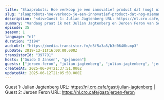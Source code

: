 ```yaml
---
title: "Slaaprobots: Hoe verkoop je een innovatief product dat (nog) niemand kent? met Julian Jagtenberg en Jeroen Feron"
slug: "slaaprobots-hoe-verkoop-je-een-innovatief-product-dat-nog-niemand-kent-met-julian-jagtenberg-en-jeroen-feron"
description: "<div>Guest 1: Julian Jagtenberg URL: https://nl.cro.cafe/gast/julian-jagtenberg | Guest 2: Jeroen Feron URL: https://nl.cro.cafe/gast/jeroen-feron&nbsp;</div>"
summary: "Vandaag praat ik met Julian Jagtenberg en Jeroen Feron van Somnox, een Nederlandse startup die een slaaprobot maakt die mensen met slaapproblemen helpt om sneller in slaap te komen en beter te slapen. Julian is een industrieel ontwerper en 1 van de oprichters van Somnox en Jeroen is de website en CRO specialist met als persoonlijk doel zoveel mogelijk mensen te converteren in vrolijke slapers. Ik sprak de heren op de eerste CRO.CAFE  Unconference die we in Juli in Rotterdam hielden en ik vond het zo’n leuk verhaal dat ik dacht: daar gaan we een aflevering over doen!"
episode: 35
season: 1
language: "nl"
duration: "3194"
audioUrl: "https://media.transistor.fm/d5f5a3a8/b3d0640b.mp3"
pubDate: 2019-12-11T16:00:00.000Z
transistorId: "397701"
hosts: ["Guido X Jansen", "gxjansen"]
guests: ["jeroen-feron", "julian-jagtenberg", "julian-jagtenberg", "jeroen-feron"]
createdAt: 2025-06-04T21:37:51.000Z
updatedAt: 2025-06-12T21:05:50.000Z
---
```


Guest 1: Julian Jagtenberg URL: https://nl.cro.cafe/gast/julian-jagtenberg | Guest 2: Jeroen Feron URL: https://nl.cro.cafe/gast/jeroen-feron&nbsp;
